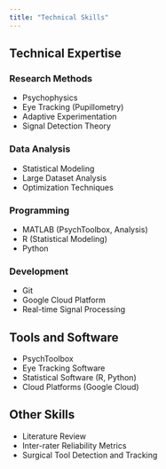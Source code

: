 ```yaml
---
title: "Technical Skills"
---
```


## Technical Expertise

### Research Methods
- Psychophysics
- Eye Tracking (Pupillometry)
- Adaptive Experimentation
- Signal Detection Theory

### Data Analysis
- Statistical Modeling
- Large Dataset Analysis
- Optimization Techniques

### Programming
- MATLAB (PsychToolbox, Analysis)
- R (Statistical Modeling)
- Python

### Development
- Git
- Google Cloud Platform
- Real-time Signal Processing

## Tools and Software
- PsychToolbox
- Eye Tracking Software
- Statistical Software (R, Python)
- Cloud Platforms (Google Cloud)

## Other Skills
- Literature Review
- Inter-rater Reliability Metrics
- Surgical Tool Detection and Tracking